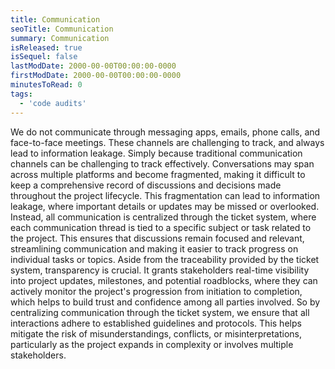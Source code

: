 ```yaml
---
title: Communication
seoTitle: Communication
summary: Communication
isReleased: true
isSequel: false
lastModDate: 2000-00-00T00:00:00-0000
firstModDate: 2000-00-00T00:00:00-0000
minutesToRead: 0
tags:
  - 'code audits'
---
```

<C>
We do not communicate through messaging apps, emails, phone calls, and face-to-face meetings. These channels are challenging to track, and always lead to information leakage.
 </C>
 <C>
Simply because traditional communication channels can be challenging to track effectively. Conversations may span across multiple platforms and become fragmented, making it difficult to keep a comprehensive record of discussions and decisions made throughout the project lifecycle. This fragmentation can lead to information leakage, where important details or updates may be missed or overlooked.
</C>
<C>
Instead, all communication is centralized through the <L href="/services/glossary#ticket-system">ticket system,</L> where each communication thread is tied to a specific subject or <L href="/services/glossary#tasks">task</L> related to the project. This ensures that discussions remain focused and relevant, streamlining communication and making it easier to track progress on individual tasks or topics.
 </C>


 <C>
Aside from the traceability provided by the ticket system, <L href="/services/transparency">transparency</L> is crucial. It grants stakeholders real-time visibility into project updates, milestones, and potential roadblocks, where they can actively monitor the project's progression from initiation to completion, which helps to build trust and confidence among all parties involved.
 </C>


  <C>
So by centralizing communication through the ticket system, we ensure that all interactions adhere to established guidelines and protocols. This helps mitigate the risk of misunderstandings, conflicts, or misinterpretations, particularly as the project expands in complexity or involves multiple stakeholders.
 </C>
